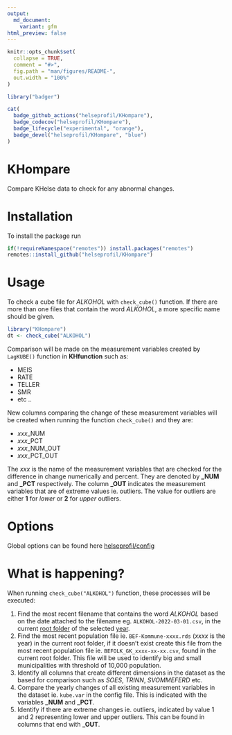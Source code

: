 ```yaml
---
output:
  md_document:
    variant: gfm
html_preview: false
---
```


```r
knitr::opts_chunk$set(
  collapse = TRUE,
  comment = "#>",
  fig.path = "man/figures/README-",
  out.width = "100%"
)
``` 

```r
library("badger")
```

```r
cat(
  badge_github_actions("helseprofil/KHompare"),
  badge_codecov("helseprofil/KHompare"),
  badge_lifecycle("experimental", "orange"),
  badge_devel("helseprofil/KHompare", "blue")
)
```


# KHompare

Compare KHelse data to check for any abnormal changes.

# Installation

To install the package run

```r
if(!requireNamespace("remotes")) install.packages("remotes")
remotes::install_github("helseprofil/KHompare")
```

# Usage 

To check a cube file for *ALKOHOL* with `check_cube()` function. If there are
more than one files that contain the word *ALKOHOL*, a more specific name should
be given.

```r
library("KHompare")
dt <- check_cube("ALKOHOL")
```

Comparison will be made on the measurement variables created by `LagKUBE()`
function in **KHfunction** such as:

- MEIS
- RATE
- TELLER
- SMR
- etc ..

New columns comparing the change of these measurement variables will be created
when running the function `check_cube()` and they are:

- *xxx*_NUM
- *xxx*_PCT
- *xxx*_NUM_OUT
- *xxx*_PCT_OUT

The *xxx* is the name of the measurement variables that are checked for the
difference in change numerically and percent. They are denoted by **\_NUM** and
**\_PCT** respectively. The column **\_OUT** indicates the measurement variables
that are of extreme values ie. outliers. The value for outliers are either **1**
for *lower* or **2** for *upper* outliers.

# Options

Global options can be found here [helseprofil/config](https://github.com/helseprofil/config/blob/main/config-khompare.yml)

# What is happening?

When running `check_cube("ALKOHOL")` function, these processes will be executed:

1. Find the most recent filename that contains the word *ALKOHOL* based on the
   date attached to the filename eg. `ALKOHOL-2022-03-01.csv`, in the current
   [root
   folder](https://github.com/helseprofil/config/blob/main/config-khompare.yml#L12)
   of the selected
   [year](https://github.com/helseprofil/config/blob/main/config-khompare.yml#L3).
2. Find the most recent population file ie. `BEF-Kommune-xxxx.rds` (*xxxx* is
   the year) in the current root folder, if it doesn't exist create this file
   from the most recent population file ie. `BEFOLK_GK_xxxx-xx-xx.csv`, found in
   the current root folder. This file will be used to identify big and small
   municipalities with threshold of 10,000 population.
3. Identify all columns that create different dimensions in the dataset as the
   based for comparison such as *SOES*, *TRINN*, *SVOMMEFERD* etc.
4. Compare the yearly changes of all existing measurement variables in the dataset
   ie. `kube.var` in the config file. This is indicated with the variables
   **\_NUM** and **\_PCT**.
5. Identify if there are extreme changes ie. outliers, indicated by value 1 and
   2 representing lower and upper outliers. This can be found in columns that
   end with **\_OUT**.

